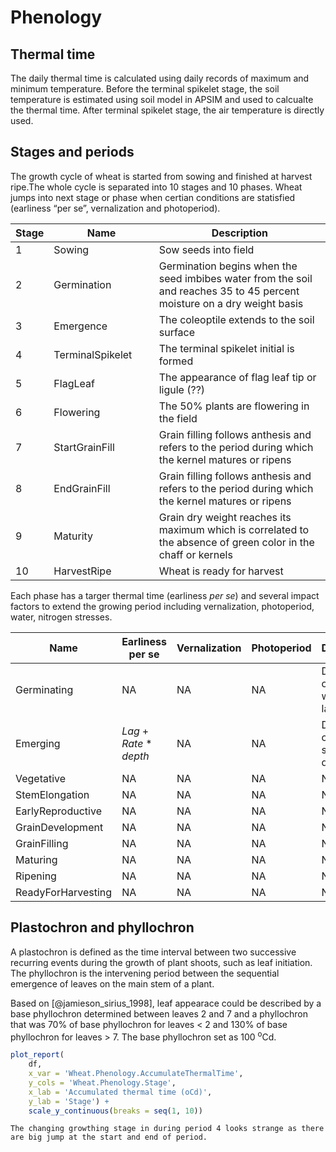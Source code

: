 # Phenology {#cha-phenology}



## Thermal time

The daily thermal time is calculated using daily records of maximum and minimum temperature. Before the terminal spikelet stage, the soil temperature is estimated using soil model in APSIM and used to calcualte the thermal time. After terminal spikelet stage, the air temperature is directly used. 

## Stages and periods {#stage-period}

The growth cycle of wheat is started from sowing and finished at harvest ripe.The whole cycle is separated into 10 stages and 10 phases. Wheat jumps into next stage or phase when certian conditions are statisfied (earliness "per se", vernalization and photoperiod).

Stage | Name                      | Description
----- | ------------------------- | -------------------------------------------
1     | Sowing                    | Sow seeds into field
2     | Germination               | Germination begins when the seed imbibes water from the soil and reaches 35 to 45 percent moisture on a dry weight basis
3     | Emergence                 | The coleoptile extends to the soil surface
4     | TerminalSpikelet          | The terminal spikelet initial is formed
5     | FlagLeaf                  | The appearance of flag leaf tip or ligule (??)
6     | Flowering                 | The 50% plants are flowering in the field
7     | StartGrainFill            | Grain filling follows anthesis and refers to the period during which the kernel matures or ripens 
8     | EndGrainFill              | Grain filling follows anthesis and refers to the period during which the kernel matures or ripens
9     | Maturity                  | Grain dry weight reaches its maximum which is correlated to the absence of green color in the chaff or kernels 
10    | HarvestRipe               | Wheat is ready for harvest


Each phase has a targer thermal time (earliness *per se*) and several impact factors to extend the growing period including vernalization, photoperiod, water, nitrogen stresses. 

Name                      | Earliness per se   | Vernalization | Photoperiod | Description
------------------------- | -----------------  | ------------- | ----------- | -------------------------------------------
Germinating               | NA                 | NA            | NA          | Depending on soil water in top layer
Emerging                  | $Lag + Rate*depth$ | NA            | NA          | Depending on the sowing depth        
Vegetative                | NA                 | NA            | NA          | NA
StemElongation            | NA                 | NA            | NA          | NA  
EarlyReproductive         | NA                 | NA            | NA          | NA
GrainDevelopment          | NA                 | NA            | NA          | NA 
GrainFilling              | NA                 | NA            | NA          | NA 
Maturing                  | NA                 | NA            | NA          | NA 
Ripening                  | NA                 | NA            | NA          | NA 
ReadyForHarvesting        | NA                 | NA            | NA          | NA 



## Plastochron and phyllochron {#plastochron-phyllochron}

A plastochron is defined as the time interval between two successive recurring events during the growth of plant shoots, such as leaf initiation. The phyllochron is the intervening period between the sequential emergence of leaves on the main stem of a plant.


Based on [@jamieson_sirius_1998], leaf appearace could be described by a base phyllochron determined between leaves 2 and 7 and a phyllochron that was 70% of base phyllochron for leaves < 2 and 130% of base phyllochron for leaves > 7. The base phyllochron set as 100 <sup>o</sup>Cd.




<div class="fig-output">

```r

plot_report(
    df, 
    x_var = 'Wheat.Phenology.AccumulateThermalTime', 
    y_cols = 'Wheat.Phenology.Stage', 
    x_lab = 'Accumulated thermal time (oCd)', 
    y_lab = 'Stage') +
    scale_y_continuous(breaks = seq(1, 10))

```
</div>


```block
The changing growthing stage in during period 4 looks strange as there are big jump at the start and end of period.
```


